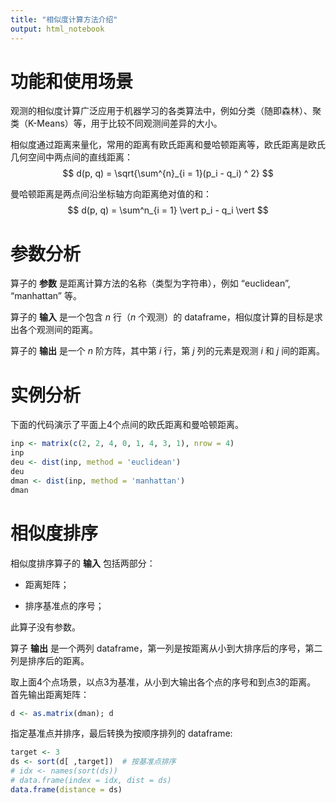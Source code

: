 ```yaml
---
title: "相似度计算方法介绍"
output: html_notebook
---
```


# 功能和使用场景

观测的相似度计算广泛应用于机器学习的各类算法中，例如分类（随即森林）、聚类（K-Means）等，用于比较不同观测间差异的大小。

相似度通过距离来量化，常用的距离有欧氏距离和曼哈顿距离等，欧氏距离是欧氏几何空间中两点间的直线距离：
$$ d(p, q) = \sqrt{\sum^{n}_{i = 1}(p_i - q_i) ^ 2} $$

曼哈顿距离是两点间沿坐标轴方向距离绝对值的和：
$$ d(p, q) = \sum^n_{i = 1} \vert p_i - q_i \vert $$

# 参数分析

算子的 **参数** 是距离计算方法的名称（类型为字符串），例如 "euclidean", "manhattan" 等。 

算子的 **输入** 是一个包含 $n$ 行（$n$ 个观测）的 dataframe，相似度计算的目标是求出各个观测间的距离。

算子的 **输出** 是一个 $n$ 阶方阵，其中第 $i$ 行，第 $j$ 列的元素是观测 $i$ 和 $j$ 间的距离。

# 实例分析

下面的代码演示了平面上4个点间的欧氏距离和曼哈顿距离。

```r
inp <- matrix(c(2, 2, 4, 0, 1, 4, 3, 1), nrow = 4)
inp
deu <- dist(inp, method = 'euclidean')
deu
dman <- dist(inp, method = 'manhattan')
dman
```

# 相似度排序

相似度排序算子的 **输入** 包括两部分：

* 距离矩阵；

* 排序基准点的序号；

此算子没有参数。

算子 **输出** 是一个两列 dataframe，第一列是按距离从小到大排序后的序号，第二列是排序后的距离。

取上面4个点场景，以点3为基准，从小到大输出各个点的序号和到点3的距离。
首先输出距离矩阵：
```r
d <- as.matrix(dman); d
```

指定基准点并排序，最后转换为按顺序排列的 dataframe:
```r
target <- 3
ds <- sort(d[ ,target])  # 按基准点排序
# idx <- names(sort(ds))
# data.frame(index = idx, dist = ds)
data.frame(distance = ds)
```

